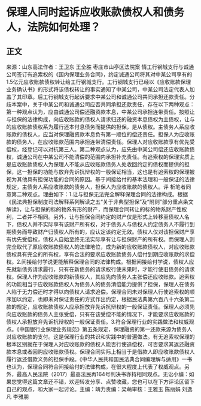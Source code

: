 # 保理人同时起诉应收账款债权人和债务人，法院如何处理？
## 正文
来源：山东高法作者：王卫东 王全胜 枣庄市山亭区法院案 情工行钢城支行与诚通公司签订有追索权的《国内保理业务合同》，约定诚通公司将其对中某公司享有的1.5亿元应收账款债权转让给工行钢城支行。工行钢城支行已经以《应收账款保理业务确认书》的形式将该债权转让的事实通知了中某公司，中某公司法定代表人加盖了其印章。后工行钢城支行起诉要求中某公司和诚通公司共同承担还款责任。分 歧本案中，关于中某公司和诚通公司应否共同承担还款责任，存在以下两种观点：第一种观点认为，应由诚通公司偿还融资款本息，中某公司承担连带责任。按照让与担保的法律构成，向应收账款的债权人请求归还的融资本息债权为主债权，让与的应收账款债权系为履行还本付息债务而提供的担保，是从债权。主债务人系应收账款的债权人，应当对保理融资款本息负有第一顺位的偿还责任。担保人为应收账款的债务人，在应收账款范围内承担连带清偿责任。保理人对应收账款享有优先受偿权，经登记可以对抗第三人。第二种观点认为，应先由中某公司偿还应收账款债权，诚通公司在中某公司不能清偿的范围内承担补充责任。有追索权的保理实质上是应收账款债权人为保理人不能从应收账款债务人处收回约定的债权而提供的担保，这一担保的功能与放弃先诉抗辩权的一般保证相当，这也是有追索权的保理被视为其他具有担保功能的合同的原因。基于间接给付的基本法理和一般保证的法律规定，主债务人系应收账款的债务人，担保人为应收账款的债权人。评 析笔者同意第二种观点。理由如下：1.让与担保无法完全解释保理合同的法律构成。根据《民法典担保制度司法解释系列解读之五“关于非典型担保”及“附则”部分重点条文解读》，让与担保的标的物系有形的财产，而保理合同转让的标的物系财产性权利，二者并不相同。另外，让与担保合同约定的财产仅是形式上转移至债权人名下，债权人并不实际享有该财产所有权，对于债务人与债权人约定债务人不履行到期债务而导致财产归债权人所有的，应认定该约定无效。债权人仅对该担保财产享有优先受偿权，债权人自始至终无法实际享有让与担保财产的所有权。而保理人则完全取代了原应收账款债权人的法律地位，成为新的应收账款债权人，对应收账款债权具有完全的所有权，享有合法的要求应收账款债务人偿付到期应收账款的求偿权。2.间接给付学说更能解释保理合同的法律构成。根据间接给付学说，债权人应先就新债务请求履行，只有在新债务的请求权行使未果时，才能行使旧债务的请求权。保理人作为应收账款的新债权人，其应先向债务人主张偿还应收账款。追索权的功能相当于应收账款债权人为债务人的债务清偿能力提供了担保，保理人在债务人陷于无力偿还时才得以向债权人请求追偿。保理合同未对保理人行使追索权的顺序加以约定，也即未对保证责任的方式作出约定，根据民法典第六百八十六条第二款的规定，应收账款债权人应承担放弃先诉抗辩权的一般保证责任。保理人必须先向应收账款的债务人主张受偿，只有在该受偿不能的情况下，才能要求应收账款的债权人承担放弃先诉抗辩权的一般保证责任。3.符合保理行业的实践做法和权威观点。《中国银行业保理业务规范》第五条规定，保理融资的第一还款来源为债务人对应收账款的支付。这是保理行业的共识和实践中的普遍做法。有无追索权保理的根本区别就在于保理人对应收账款的债权人能否行使追偿权，可否要求其返还融资款本息或者回购应收账款债权。保理合同实际上相当于是借款人即应收账款债权人履行返还借款义务的担保手段。《中华人民共和国民法典合同编理解与适用》一书也认为，保理合同符合间接给付的法律构成，在很大程度上代表了权威观点。另外，最高人民法院（2017）最高法民再164号判决书亦持相同观点。无讼小编：如果您觉得这篇文章还不错，欢迎转发分享、点赞收藏，您也可以在下方评论区留下自己的观点，和大家一起讨论。主编：靖力责编：梁萌审核：王雅玉 陈丽娟 刘逸凡 李雅朋